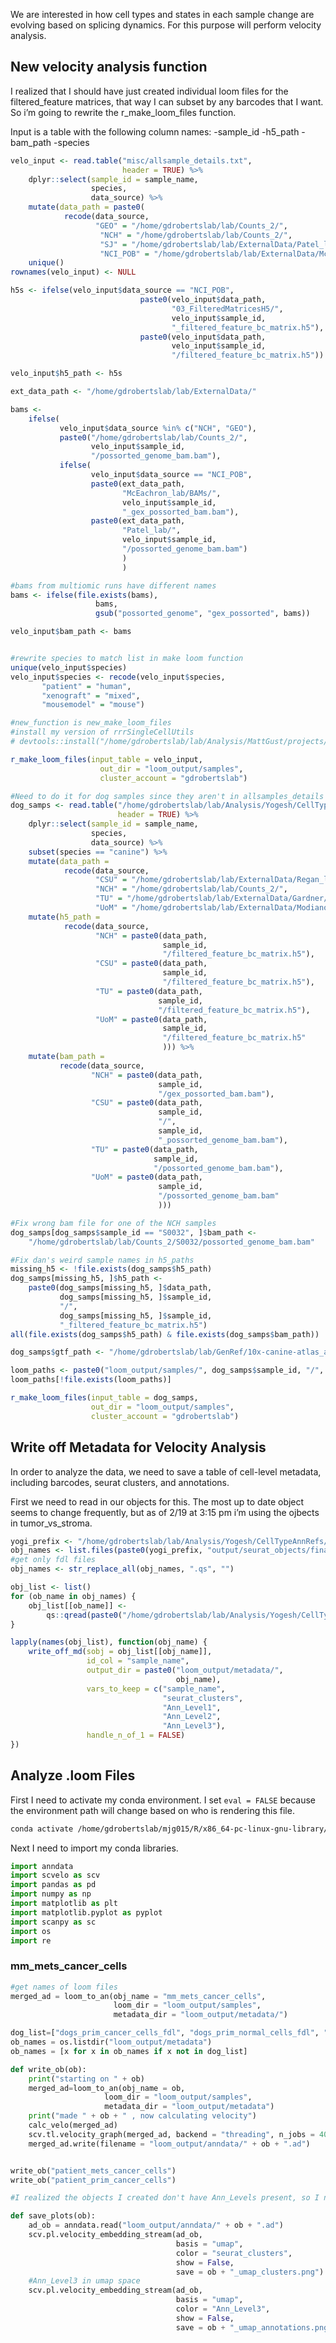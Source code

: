 We are interested in how cell types and states in each sample change are evolving based on splicing dynamics. For this purpose will perform velocity analysis.

## New velocity analysis function

I realized that I should have just created individual loom files for the filtered_feature matrices, that way I can subset by any barcodes that I want. So i'm going to rewrite the r_make_loom_files function.

Input is a table with the following column names:
    -sample_id
    -h5_path
    -bam_path
    -species

```r
velo_input <- read.table("misc/allsample_details.txt",
                         header = TRUE) %>%
    dplyr::select(sample_id = sample_name,
                  species,
                  data_source) %>%
    mutate(data_path = paste0(
            recode(data_source,
                   "GEO" = "/home/gdrobertslab/lab/Counts_2/",
                    "NCH" = "/home/gdrobertslab/lab/Counts_2/",
                    "SJ" = "/home/gdrobertslab/lab/ExternalData/Patel_lab/",
                    "NCI_POB" = "/home/gdrobertslab/lab/ExternalData/McEachron_lab/"))) %>%
    unique()
rownames(velo_input) <- NULL

h5s <- ifelse(velo_input$data_source == "NCI_POB",
                             paste0(velo_input$data_path,
                                    "03_FilteredMatricesH5/",
                                    velo_input$sample_id,
                                    "_filtered_feature_bc_matrix.h5"),
                             paste0(velo_input$data_path,
                                    velo_input$sample_id,
                                    "/filtered_feature_bc_matrix.h5"))

velo_input$h5_path <- h5s

ext_data_path <- "/home/gdrobertslab/lab/ExternalData/"

bams <-
    ifelse(
           velo_input$data_source %in% c("NCH", "GEO"),
           paste0("/home/gdrobertslab/lab/Counts_2/",
                  velo_input$sample_id,
                  "/possorted_genome_bam.bam"),
           ifelse(
                  velo_input$data_source == "NCI_POB",
                  paste0(ext_data_path,
                         "McEachron_lab/BAMs/",
                         velo_input$sample_id,
                         "_gex_possorted_bam.bam"),
                  paste0(ext_data_path,
                         "Patel_lab/",
                         velo_input$sample_id,
                         "/possorted_genome_bam.bam")
                         )
                         )

#bams from multiomic runs have different names
bams <- ifelse(file.exists(bams),
                   bams,
                   gsub("possorted_genome", "gex_possorted", bams))

velo_input$bam_path <- bams


#rewrite species to match list in make loom function
unique(velo_input$species)
velo_input$species <- recode(velo_input$species,
       "patient" = "human",
       "xenograft" = "mixed",
       "mousemodel" = "mouse")

#new_function is new_make_loom_files
#install my version of rrrSingleCellUtils
# devtools::install("/home/gdrobertslab/lab/Analysis/MattGust/projects/rrrSingleCellUtils")

r_make_loom_files(input_table = velo_input,
                    out_dir = "loom_output/samples",
                    cluster_account = "gdrobertslab")

#Need to do it for dog samples since they aren't in allsamples_details right now
dog_samps <- read.table("/home/gdrobertslab/lab/Analysis/Yogesh/CellTypeAnnRefs/misc/allsample_details.txt",
                        header = TRUE) %>%
    dplyr::select(sample_id = sample_name,
                  species,
                  data_source) %>%
    subset(species == "canine") %>%
    mutate(data_path =
            recode(data_source,
                   "CSU" = "/home/gdrobertslab/lab/ExternalData/Regan_lab/",
                   "NCH" = "/home/gdrobertslab/lab/Counts_2/",
                   "TU" = "/home/gdrobertslab/lab/ExternalData/Gardner/",
                   "UoM" = "/home/gdrobertslab/lab/ExternalData/Modiano_Lab/Counts/")) %>%
    mutate(h5_path =
            recode(data_source,
                   "NCH" = paste0(data_path,
                                  sample_id,
                                  "/filtered_feature_bc_matrix.h5"),
                   "CSU" = paste0(data_path,
                                  sample_id,
                                  "/filtered_feature_bc_matrix.h5"),
                   "TU" = paste0(data_path,
                                 sample_id,
                                 "/filtered_feature_bc_matrix.h5"),
                   "UoM" = paste0(data_path,
                                  sample_id,
                                  "/filtered_feature_bc_matrix.h5"
                                  ))) %>%
    mutate(bam_path =
           recode(data_source,
                  "NCH" = paste0(data_path,
                                 sample_id,
                                 "/gex_possorted_bam.bam"),
                  "CSU" = paste0(data_path,
                                 sample_id,
                                 "/",
                                 sample_id,
                                 "_possorted_genome_bam.bam"),
                  "TU" = paste0(data_path,
                                sample_id,
                                "/possorted_genome_bam.bam"),
                  "UoM" = paste0(data_path,
                                 sample_id,
                                 "/possorted_genome_bam.bam"
                                 )))

#Fix wrong bam file for one of the NCH samples
dog_samps[dog_samps$sample_id == "S0032", ]$bam_path <-
    "/home/gdrobertslab/lab/Counts_2/S0032/possorted_genome_bam.bam"

#Fix dan's weird sample names in h5_paths
missing_h5 <- !file.exists(dog_samps$h5_path)
dog_samps[missing_h5, ]$h5_path <-
    paste0(dog_samps[missing_h5, ]$data_path,
           dog_samps[missing_h5, ]$sample_id,
           "/",
           dog_samps[missing_h5, ]$sample_id,
           "_filtered_feature_bc_matrix.h5")
all(file.exists(dog_samps$h5_path) & file.exists(dog_samps$bam_path))

dog_samps$gtf_path <- "/home/gdrobertslab/lab/GenRef/10x-canine-atlas_arc/genes/genes.gtf.gz"

loom_paths <- paste0("loom_output/samples/", dog_samps$sample_id, "/", dog_samps$sample_id, ".loom")
loom_paths[!file.exists(loom_paths)]

r_make_loom_files(input_table = dog_samps,
                  out_dir = "loom_output/samples",
                  cluster_account = "gdrobertslab")
```

## Write off Metadata for Velocity Analysis

In order to analyze the data, we need to save a table of cell-level metadata, including barcodes, seurat clusters, and annotations.

First we need to read in our objects for this. The most up to date object seems to change frequently, but as of 2/19 at 3:15 pm i'm using the ojbects in tumor_vs_stroma.

```r
yogi_prefix <- "/home/gdrobertslab/lab/Analysis/Yogesh/CellTypeAnnRefs/"
obj_names <- list.files(paste0(yogi_prefix, "output/seurat_objects/final_tumor_vs_stroma"))
#get only fdl files
obj_names <- str_replace_all(obj_names, ".qs", "")

obj_list <- list()
for (ob_name in obj_names) {
    obj_list[[ob_name]] <-
        qs::qread(paste0("/home/gdrobertslab/lab/Analysis/Yogesh/CellTypeAnnRefs/output/seurat_objects/final_tumor_vs_stroma/", ob_name, ".qs"))
}
```

```r
lapply(names(obj_list), function(obj_name) {
    write_off_md(sobj = obj_list[[obj_name]],
                 id_col = "sample_name",
                 output_dir = paste0("loom_output/metadata/",
                                     obj_name),
                 vars_to_keep = c("sample_name",
                                  "seurat_clusters",
                                  "Ann_Level1",
                                  "Ann_Level2",
                                  "Ann_Level3"),
                 handle_n_of_1 = FALSE)
})
```

## Analyze .loom Files

First I need to activate my conda environment. I set `eval = FALSE` because the environment path will change based on who is rendering this file.

```bash
conda activate /home/gdrobertslab/mjg015/R/x86_64-pc-linux-gnu-library/4.3/rrrSingleCellUtils/r_rna_velo
```

Next I need to import my conda libraries.

```python
import anndata
import scvelo as scv
import pandas as pd
import numpy as np
import matplotlib as plt
import matplotlib.pyplot as pyplot
import scanpy as sc
import os
import re
```

### mm_mets_cancer_cells

```python
#get names of loom files
merged_ad = loom_to_an(obj_name = "mm_mets_cancer_cells",
                       loom_dir = "loom_output/samples",
                       metadata_dir = "loom_output/metadata/")

dog_list=["dogs_prim_cancer_cells_fdl", "dogs_prim_normal_cells_fdl", "dogs_mets_cancer_cells_fdl", "dogs_mets_normal_cells_fdl"]
ob_names = os.listdir("loom_output/metadata")
ob_names = [x for x in ob_names if x not in dog_list]

def write_ob(ob):
    print("starting on " + ob)
    merged_ad=loom_to_an(obj_name = ob,
                     loom_dir = "loom_output/samples",
                     metadata_dir = "loom_output/metadata")
    print("made " + ob + " , now calculating velocity")
    calc_velo(merged_ad)
    scv.tl.velocity_graph(merged_ad, backend = "threading", n_jobs = 40)
    merged_ad.write(filename = "loom_output/anndata/" + ob + ".ad")


write_ob("patient_mets_cancer_cells")
write_ob("patient_prim_cancer_cells")

#I realized the objects I created don't have Ann_Levels present, so I need to add those and create the additional plots

def save_plots(ob):
    ad_ob = anndata.read("loom_output/anndata/" + ob + ".ad")
    scv.pl.velocity_embedding_stream(ad_ob,
                                     basis = "umap",
                                     color = "seurat_clusters",
                                     show = False,
                                     save = ob + "_umap_clusters.png")
    #Ann_Level3 in umap space
    scv.pl.velocity_embedding_stream(ad_ob,
                                     basis = "umap",
                                     color = "Ann_Level3",
                                     show = False,
                                     save = ob + "_umap_annotations.png")

```